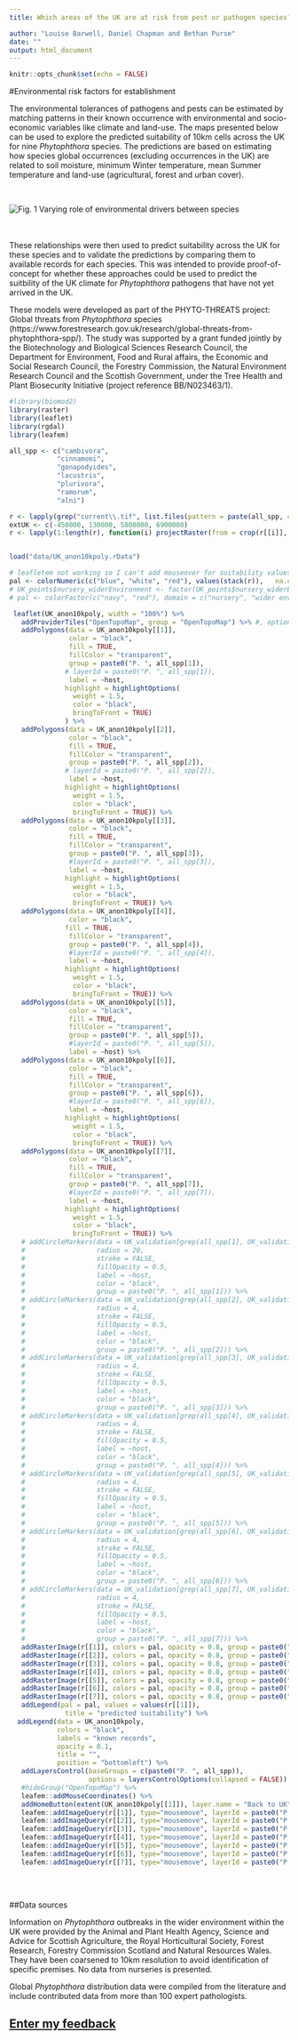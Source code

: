 ```yaml
---
title: Which areas of the UK are at risk from pest or pathogen species?

author: "Louise Barwell, Daniel Chapman and Bethan Purse"
date: ""
output: html_document
---
```



```r
knitr::opts_chunk$set(echo = FALSE)

```
#Environmental risk factors for establishment

The environmental tolerances of pathogens and pests can be estimated by matching patterns in their known occurrence with environmental and socio-economic variables like climate and land-use. The maps presented below can be used to explore the predicted suitability of 10km cells across the UK for nine *Phytophthora* species. The predictions are based on estimating how species global occurrences (excluding occurrences in the UK) are related to soil moisture, minimum Winter temperature, mean Summer temperature and land-use (agricultural, forest and urban cover). 

<br>

![**Fig. 1  Varying role of environmental drivers between species**](env_variable_importance.png)
<br>  
<br>  
  
These relationships were then used to predict suitability across the UK for these species and to validate the predictions by comparing them to available records for each species. This was intended to provide proof-of-concept for whether these approaches could be used to predict the suitbility of the UK climate for *Phytophthora* pathogens that have not yet arrived in the UK.

These models were developed as part of the PHYTO-THREATS project: Global threats from *Phytophthora* species (https://www.forestresearch.gov.uk/research/global-threats-from-phytophthora-spp/). The study was supported by a grant funded jointly by the Biotechnology and Biological Sciences Research Council, the Department for Environment, Food and Rural affairs, the Economic and Social Research Council, the Forestry Commission, the Natural Environment Research Council and the Scottish Government, under the Tree Health and Plant Biosecurity Initiative (project reference BB/N023463/1). 

```r
#library(biomod2)
library(raster)
library(leaflet)
library(rgdal)
library(leafem)

all_spp <- c("cambivora",
            "cinnamomi",
            "gonapodyides",
            "lacustris",
            "plurivora",
            "ramorum",
            "alni")

r <- lapply(grep("current\\.tif", list.files(pattern = paste(all_spp, collapse = "|"), recursive = TRUE), value = TRUE), raster)
extUK <- c(-450000, 130000, 5800000, 6900000)
r <- lapply(1:length(r), function(i) projectRaster(from = crop(r[[i]], extUK), crs = crs("+proj=longlat +ellps=WGS84 +datum=WGS84 +no_defs +towgs84=0,0,0"), method = "bilinear"))


load("data/UK_anon10kpoly.rData")

```

```r



# leafletem not working so I can't add mouseover for suitability values
pal <- colorNumeric(c("blue", "white", "red"), values(stack(r)),   na.color = "transparent")
# UK_points$nursery_widerEnvironment <- factor(UK_points$nursery_widerEnvironment)
# pal <- colorFactor(c("navy", "red"), domain = c("nursery", "wider environment"))

 leaflet(UK_anon10kpoly, width = "100%") %>% 
   addProviderTiles("OpenTopoMap", group = "OpenTopoMap") %>% #, options = providerTileOptions(minZoom=5, maxZoom=10)) %>%
   addPolygons(data = UK_anon10kpoly[[1]], 
               color = "black", 
               fill = TRUE,
               fillColor = "transparent",
               group = paste0("P. ", all_spp[1]),
              # layerId = paste0("P. ", all_spp[1]),
               label = ~host,
              highlight = highlightOptions(
                weight = 1.5,
                color = "black",
                bringToFront = TRUE)
              ) %>% 
   addPolygons(data = UK_anon10kpoly[[2]], 
               color = "black", 
               fill = TRUE,
               fillColor = "transparent",
               group = paste0("P. ", all_spp[2]),
              # layerId = paste0("P. ", all_spp[2]),
               label = ~host,
              highlight = highlightOptions(
                weight = 1.5,
                color = "black",
                bringToFront = TRUE)) %>% 
   addPolygons(data = UK_anon10kpoly[[3]], 
               color = "black", 
               fill = TRUE,
               fillColor = "transparent",
               group = paste0("P. ", all_spp[3]),
               #layerId = paste0("P. ", all_spp[3]),
               label = ~host,
              highlight = highlightOptions(
                weight = 1.5,
                color = "black",
                bringToFront = TRUE)) %>% 
   addPolygons(data = UK_anon10kpoly[[4]], 
               color = "black", 
              fill = TRUE,
               fillColor = "transparent",
               group = paste0("P. ", all_spp[4]),
               #layerId = paste0("P. ", all_spp[4]),
               label = ~host,
              highlight = highlightOptions(
                weight = 1.5,
                color = "black",
                bringToFront = TRUE)) %>% 
   addPolygons(data = UK_anon10kpoly[[5]], 
               color = "black", 
               fill = TRUE,
               fillColor = "transparent",
               group = paste0("P. ", all_spp[5]),
               #layerId = paste0("P. ", all_spp[5]),
               label = ~host) %>% 
   addPolygons(data = UK_anon10kpoly[[6]], 
               color = "black", 
               fill = TRUE,
               fillColor = "transparent",
               group = paste0("P. ", all_spp[6]),
               #layerId = paste0("P. ", all_spp[6]),
               label = ~host,
              highlight = highlightOptions(
                weight = 1.5,
                color = "black",
                bringToFront = TRUE)) %>% 
   addPolygons(data = UK_anon10kpoly[[7]], 
               color = "black", 
               fill = TRUE,
               fillColor = "transparent",
               group = paste0("P. ", all_spp[7]),
               #layerId = paste0("P. ", all_spp[7]),
               label = ~host,
              highlight = highlightOptions(
                weight = 1.5,
                color = "black",
                bringToFront = TRUE)) %>% 
   # addCircleMarkers(data = UK_validation[grep(all_spp[1], UK_validation$species),],
   #                  radius = 20,
   #                  stroke = FALSE, 
   #                  fillOpacity = 0.5,
   #                  label = ~host,
   #                  color = "black", 
   #                  group = paste0("P. ", all_spp[1])) %>%
   # addCircleMarkers(data = UK_validation[grep(all_spp[2], UK_validation$species),],
   #                  radius = 4,
   #                  stroke = FALSE, 
   #                  fillOpacity = 0.5,
   #                  label = ~host,
   #                  color = "black", 
   #                  group = paste0("P. ", all_spp[2])) %>%
   # addCircleMarkers(data = UK_validation[grep(all_spp[3], UK_validation$species),],
   #                  radius = 4,
   #                  stroke = FALSE, 
   #                  fillOpacity = 0.5,
   #                  label = ~host,
   #                  color = "black", 
   #                  group = paste0("P. ", all_spp[3])) %>%
   # addCircleMarkers(data = UK_validation[grep(all_spp[4], UK_validation$species),],
   #                  radius = 4,
   #                  stroke = FALSE, 
   #                  fillOpacity = 0.5,
   #                  label = ~host,
   #                  color = "black", 
   #                  group = paste0("P. ", all_spp[4])) %>%
   # addCircleMarkers(data = UK_validation[grep(all_spp[5], UK_validation$species),],
   #                  radius = 4,
   #                  stroke = FALSE, 
   #                  fillOpacity = 0.5,
   #                  label = ~host,
   #                  color = "black", 
   #                  group = paste0("P. ", all_spp[5])) %>%
   # addCircleMarkers(data = UK_validation[grep(all_spp[6], UK_validation$species),],
   #                  radius = 4,
   #                  stroke = FALSE, 
   #                  fillOpacity = 0.5,
   #                  label = ~host,
   #                  color = "black", 
   #                  group = paste0("P. ", all_spp[6])) %>%
   # addCircleMarkers(data = UK_validation[grep(all_spp[7], UK_validation$species),],
   #                  radius = 4,
   #                  stroke = FALSE, 
   #                  fillOpacity = 0.5,
   #                  label = ~host,
   #                  color = "black", 
   #                  group = paste0("P. ", all_spp[7])) %>%
   addRasterImage(r[[1]], colors = pal, opacity = 0.8, group = paste0("P. ", all_spp[1]), layerId = paste0("P. ", all_spp[1])) %>% 
   addRasterImage(r[[2]], colors = pal, opacity = 0.8, group = paste0("P. ", all_spp[2]), layerId = paste0("P. ", all_spp[2])) %>% 
   addRasterImage(r[[3]], colors = pal, opacity = 0.8, group = paste0("P. ", all_spp[3]), layerId = paste0("P. ", all_spp[3])) %>% 
   addRasterImage(r[[4]], colors = pal, opacity = 0.8, group = paste0("P. ", all_spp[4]), layerId = paste0("P. ", all_spp[4])) %>% 
   addRasterImage(r[[5]], colors = pal, opacity = 0.8, group = paste0("P. ", all_spp[5]), layerId = paste0("P. ", all_spp[5])) %>% 
   addRasterImage(r[[6]], colors = pal, opacity = 0.8, group = paste0("P. ", all_spp[6]), layerId = paste0("P. ", all_spp[6])) %>% 
   addRasterImage(r[[7]], colors = pal, opacity = 0.8, group = paste0("P. ", all_spp[7]), layerId = paste0("P. ", all_spp[7])) %>% 
   addLegend(pal = pal, values = values(r[[1]]),
              title = "predicted suitability") %>%
  addLegend(data = UK_anon10kpoly,
            colors = "black",
            labels = "known records",
            opacity = 0.1,
            title = "",
            position = "bottomleft") %>%
   addLayersControl(baseGroups = c(paste0("P. ", all_spp)),
                    options = layersControlOptions(collapsed = FALSE)) %>% 
   #hideGroup("OpenTopoMap") %>%
   leafem::addMouseCoordinates() %>% 
   addHomeButton(extent(UK_anon10kpoly[[1]]), layer.name = "Back to UK")  %>%
   leafem::addImageQuery(r[[1]], type="mousemove", layerId = paste0("P. ", all_spp[1]), group = paste0("P. ", all_spp[1]) , digits = 3, prefix = "suitability", position = "topleft") %>%
   leafem::addImageQuery(r[[2]], type="mousemove", layerId = paste0("P. ", all_spp[2]), group = paste0("P. ", all_spp[2]) , digits = 3, prefix = "suitability", position = "topleft") %>%
   leafem::addImageQuery(r[[3]], type="mousemove", layerId = paste0("P. ", all_spp[3]), group = paste0("P. ", all_spp[3]) , digits = 3, prefix = "suitability", position = "topleft") %>%
   leafem::addImageQuery(r[[4]], type="mousemove", layerId = paste0("P. ", all_spp[4]), group = paste0("P. ", all_spp[4]) , digits = 3, prefix = "suitability", position = "topleft") %>%
   leafem::addImageQuery(r[[5]], type="mousemove", layerId = paste0("P. ", all_spp[5]), group = paste0("P. ", all_spp[5]) , digits = 3, prefix = "suitability", position = "topleft") %>%
   leafem::addImageQuery(r[[6]], type="mousemove", layerId = paste0("P. ", all_spp[6]), group = paste0("P. ", all_spp[6]) , digits = 3, prefix = "suitability", position = "topleft")  %>%
   leafem::addImageQuery(r[[7]], type="mousemove", layerId = paste0("P. ", all_spp[7]), group = paste0("P. ", all_spp[7]) , digits = 3, prefix = "suitability", position = "topleft")
 


```

<br>

##Data sources

Information on *Phytophthora* outbreaks in the wider environment within the UK were provided by the Animal and Plant Health Agency, Science and Advice for Scottish Agriculture, the Royal Horticultural Society, Forest Research, Forestry Commission Scotland and Natural Resources Wales. They have been coarsened to 10km resolution to avoid identification of specific premises. No data from nurseries is presented.  

Global *Phytophthora* distribution data were compiled from the literature and include contributed data from more than 100 expert pathologists.


## [Enter my feedback](<https://forms.gle/S7scwuArUAtXU2AD9>)


